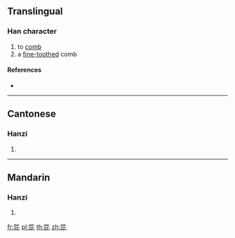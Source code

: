{{character info/new}}
==Translingual==

===Han character===
{{Han char|rn=118|rad=竹|as=04|sn=10|four=88711|canj=HPP}}

# to [[comb]]
# a [[fine-toothed]] comb

====References====
* {{Han ref|kx=0879.070|dkj=25887|dj=1307.070|hdz=52950.020|uh=7B13|ud=31507|bh=D341|bd=54081}}

----

==Cantonese==

===Hanzi===
{{yue-hanzi|jyut=[[bei6]], [[pai4]], [[pei4]]|y=bei6, pai4, pei4}}

# {{defn|lang=yue|sort=竹04}}

----

==Mandarin==

===Hanzi===
{{cmn-hanzi|pin=[[pí]] ([[pi2]])|wg=p'i<sup>2</sup>}}

# {{defn|lang=cmn|sort=竹04}}

[[fr:笓]]
[[pl:笓]]
[[th:笓]]
[[zh:笓]]